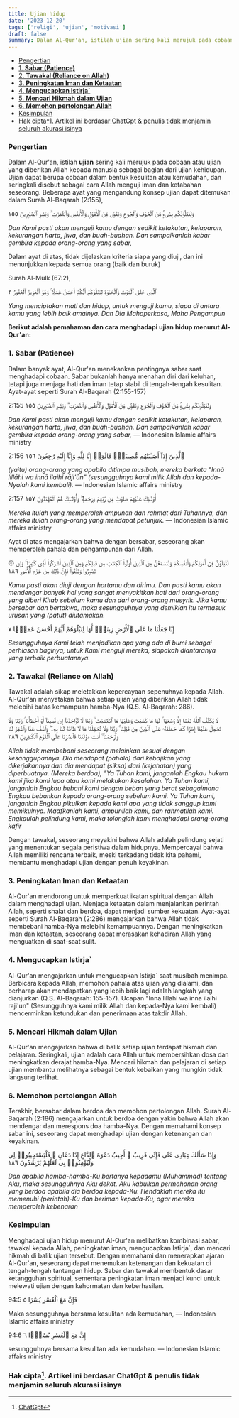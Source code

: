 ```yaml
---
title: Ujian hidup
date: '2023-12-20'
tags: ['religi', 'ujian', 'motivasi']
draft: false
summary: Dalam Al-Qur'an, istilah ujian sering kali merujuk pada cobaan atau ujian yang diberikan Allah kepada manusia sebagai bagian dari ujian kehidupan.
---
```


- [Pengertian](#pengertian)
- [1. **Sabar (Patience)**](#1-sabar-patience)
- [2. **Tawakal (Reliance on Allah)**](#2-tawakal-reliance-on-allah)
- [3. **Peningkatan Iman dan Ketaatan**](#3-peningkatan-iman-dan-ketaatan)
- [4. **Mengucapkan Istirja\`**](#4-mengucapkan-istirja)
- [5. **Mencari Hikmah dalam Ujian**](#5-mencari-hikmah-dalam-ujian)
- [6. **Memohon pertolongan Allah**](#6-memohon-pertolongan-allah)
- [Kesimpulan](#kesimpulan)
- [Hak cipta^1. Artikel ini berdasar ChatGpt \& penulis tidak menjamin seluruh akurasi isinya](#hak-cipta1-artikel-ini-berdasar-chatgpt--penulis-tidak-menjamin-seluruh-akurasi-isinya)

### Pengertian

Dalam Al-Qur'an, istilah **ujian** sering kali merujuk pada cobaan atau ujian yang diberikan Allah kepada manusia sebagai bagian dari ujian kehidupan. Ujian dapat berupa cobaan dalam bentuk kesulitan atau kemudahan, dan seringkali disebut sebagai cara Allah menguji iman dan ketabahan seseorang. Beberapa ayat yang mengandung konsep ujian dapat ditemukan dalam Surah Al-Baqarah (2:155),

وَلَنَبْلُوَنَّكُم بِشَىْءٍۢ مِّنَ ٱلْخَوْفِ وَٱلْجُوعِ وَنَقْصٍۢ مِّنَ ٱلْأَمْوَٰلِ وَٱلْأَنفُسِ وَٱلثَّمَرَٰتِ ۗ وَبَشِّرِ ٱلصَّـٰبِرِينَ ١٥٥

_Dan Kami pasti akan menguji kamu dengan sedikit ketakutan, kelaparan, kekurangan harta, jiwa, dan buah-buahan. Dan sampaikanlah kabar gembira kepada orang-orang yang sabar,_

Dalam ayat di atas, tidak dijelaskan kriteria siapa yang diuji, dan ini menunjukkan kepada semua orang (baik dan buruk)

Surah Al-Mulk (67:2),

ٱلَّذِى خَلَقَ ٱلْمَوْتَ وَٱلْحَيَوٰةَ لِيَبْلُوَكُمْ أَيُّكُمْ أَحْسَنُ عَمَلًۭا ۚ وَهُوَ ٱلْعَزِيزُ ٱلْغَفُورُ ٢

_Yang menciptakan mati dan hidup, untuk menguji kamu, siapa di antara kamu yang lebih baik amalnya. Dan Dia Mahaperkasa, Maha Pengampun_

**Berikut adalah pemahaman dan cara menghadapi ujian hidup menurut Al-Qur'an:**

### 1. **Sabar (Patience)**

Dalam banyak ayat, Al-Qur'an menekankan pentingnya sabar saat menghadapi cobaan. Sabar bukanlah hanya menahan diri dari keluhan, tetapi juga menjaga hati dan iman tetap stabil di tengah-tengah kesulitan. Ayat-ayat seperti Surah Al-Baqarah (2:155-157)

2:155
وَلَنَبْلُوَنَّكُم بِشَىْءٍۢ مِّنَ ٱلْخَوْفِ وَٱلْجُوعِ وَنَقْصٍۢ مِّنَ ٱلْأَمْوَٰلِ وَٱلْأَنفُسِ وَٱلثَّمَرَٰتِ ۗ وَبَشِّرِ ٱلصَّـٰبِرِينَ ١٥٥

_Dan Kami pasti akan menguji kamu dengan sedikit ketakutan, kelaparan, kekurangan harta, jiwa, dan buah-buahan. Dan sampaikanlah kabar gembira kepada orang-orang yang sabar,_
— Indonesian Islamic affairs ministry

2:156
ٱلَّذِينَ إِذَآ أَصَـٰبَتْهُم مُّصِيبَةٌۭ قَالُوٓا۟ إِنَّا لِلَّهِ وَإِنَّآ إِلَيْهِ رَٰجِعُونَ ١٥٦

_(yaitu) orang-orang yang apabila ditimpa musibah, mereka berkata "Innā lillāhi wa innā ilaihi rāji'ūn" (sesungguhnya kami milik Allah dan kepada-Nyalah kami kembali)._
— Indonesian Islamic affairs ministry

2:157
أُو۟لَـٰٓئِكَ عَلَيْهِمْ صَلَوَٰتٌۭ مِّن رَّبِّهِمْ وَرَحْمَةٌۭ ۖ وَأُو۟لَـٰٓئِكَ هُمُ ٱلْمُهْتَدُونَ ١٥٧

_Mereka itulah yang memperoleh ampunan dan rahmat dari Tuhannya, dan mereka itulah orang-orang yang mendapat petunjuk._
— Indonesian Islamic affairs ministry

Ayat di atas mengajarkan bahwa dengan bersabar, seseorang akan memperoleh pahala dan pengampunan dari Allah.

۞ لَتُبْلَوُنَّ فِىٓ أَمْوَٰلِكُمْ وَأَنفُسِكُمْ وَلَتَسْمَعُنَّ مِنَ ٱلَّذِينَ أُوتُوا۟ ٱلْكِتَـٰبَ مِن قَبْلِكُمْ وَمِنَ ٱلَّذِينَ أَشْرَكُوٓا۟ أَذًۭى كَثِيرًۭا ۚ وَإِن تَصْبِرُوا۟ وَتَتَّقُوا۟ فَإِنَّ ذَٰلِكَ مِنْ عَزْمِ ٱلْأُمُورِ ١٨٦

_Kamu pasti akan diuji dengan hartamu dan dirimu. Dan pasti kamu akan mendengar banyak hal yang sangat menyakitkan hati dari orang-orang yang diberi Kitab sebelum kamu dan dari orang-orang musyrik. Jika kamu bersabar dan bertakwa, maka sesungguhnya yang demikian itu termasuk urusan yang (patut) diutamakan._

إِنَّا جَعَلْنَا مَا عَلَى ٱلْأَرْضِ زِينَةًۭ لَّهَا لِنَبْلُوَهُمْ أَيُّهُمْ أَحْسَنُ عَمَلًۭا ٧

_Sesungguhnya Kami telah menjadikan apa yang ada di bumi sebagai perhiasan baginya, untuk Kami menguji mereka, siapakah diantaranya yang terbaik perbuatannya._

### 2. **Tawakal (Reliance on Allah)**

Tawakal adalah sikap meletakkan kepercayaan sepenuhnya kepada Allah. Al-Qur'an menyatakan bahwa setiap ujian yang diberikan Allah tidak melebihi batas kemampuan hamba-Nya (Q.S. Al-Baqarah: 286).

لَا يُكَلِّفُ ٱللَّهُ نَفْسًا إِلَّا وُسْعَهَا ۚ لَهَا مَا كَسَبَتْ وَعَلَيْهَا مَا ٱكْتَسَبَتْ ۗ رَبَّنَا لَا تُؤَاخِذْنَآ إِن نَّسِينَآ أَوْ أَخْطَأْنَا ۚ رَبَّنَا وَلَا تَحْمِلْ عَلَيْنَآ إِصْرًۭا كَمَا حَمَلْتَهُۥ عَلَى ٱلَّذِينَ مِن قَبْلِنَا ۚ رَبَّنَا وَلَا تُحَمِّلْنَا مَا لَا طَاقَةَ لَنَا بِهِۦ ۖ وَٱعْفُ عَنَّا وَٱغْفِرْ لَنَا وَٱرْحَمْنَآ ۚ أَنتَ مَوْلَىٰنَا فَٱنصُرْنَا عَلَى ٱلْقَوْمِ ٱلْكَـٰفِرِينَ ٢٨٦

_Allah tidak membebani seseorang melainkan sesuai dengan kesanggupannya. Dia mendapat (pahala) dari kebajikan yang dikerjakannya dan dia mendapat (siksa) dari (kejahatan) yang diperbuatnya. (Mereka berdoa), "Ya Tuhan kami, janganlah Engkau hukum kami jika kami lupa atau kami melakukan kesalahan. Ya Tuhan kami, janganlah Engkau bebani kami dengan beban yang berat sebagaimana Engkau bebankan kepada orang-orang sebelum kami. Ya Tuhan kami, janganlah Engkau pikulkan kepada kami apa yang tidak sanggup kami memikulnya. Maafkanlah kami, ampunilah kami, dan rahmatilah kami. Engkaulah pelindung kami, maka tolonglah kami menghadapi orang-orang kafir_

Dengan tawakal, seseorang meyakini bahwa Allah adalah pelindung sejati yang menentukan segala peristiwa dalam hidupnya. Mempercayai bahwa Allah memiliki rencana terbaik, meski terkadang tidak kita pahami, membantu menghadapi ujian dengan penuh keyakinan.

### 3. **Peningkatan Iman dan Ketaatan**

Al-Qur'an mendorong untuk memperkuat ikatan spiritual dengan Allah dalam menghadapi ujian. Menjaga ketaatan dalam menjalankan perintah Allah, seperti shalat dan berdoa, dapat menjadi sumber kekuatan. Ayat-ayat seperti Surah Al-Baqarah (2:286) mengajarkan bahwa Allah tidak membebani hamba-Nya melebihi kemampuannya. Dengan meningkatkan iman dan ketaatan, seseorang dapat merasakan kehadiran Allah yang menguatkan di saat-saat sulit.

### 4. **Mengucapkan Istirja`**

Al-Qur'an mengajarkan untuk mengucapkan Istirja` saat musibah menimpa. Berbicara kepada Allah, memohon pahala atas ujian yang dialami, dan berharap akan mendapatkan yang lebih baik lagi adalah langkah yang dianjurkan (Q.S. Al-Baqarah: 155-157). Ucapan "Inna lillahi wa inna ilaihi raji'un" (Sesungguhnya kami milik Allah dan kepada-Nya kami kembali) mencerminkan ketundukan dan penerimaan atas takdir Allah.

### 5. **Mencari Hikmah dalam Ujian**

Al-Qur'an mengajarkan bahwa di balik setiap ujian terdapat hikmah dan pelajaran. Seringkali, ujian adalah cara Allah untuk membersihkan dosa dan meningkatkan derajat hamba-Nya. Mencari hikmah dan pelajaran di setiap ujian membantu melihatnya sebagai bentuk kebaikan yang mungkin tidak langsung terlihat.

### 6. **Memohon pertolongan Allah**

Terakhir, bersabar dalam berdoa dan memohon pertolongan Allah. Surah Al-Baqarah (2:186) mengajarkan untuk berdoa dengan yakin bahwa Allah akan mendengar dan merespons doa hamba-Nya. Dengan memahami konsep sabar ini, seseorang dapat menghadapi ujian dengan ketenangan dan keyakinan.

وَإِذَا سَأَلَكَ عِبَادِى عَنِّى فَإِنِّى قَرِيبٌ ۖ أُجِيبُ دَعْوَةَ ٱلدَّاعِ إِذَا دَعَانِ ۖ فَلْيَسْتَجِيبُوا۟ لِى وَلْيُؤْمِنُوا۟ بِى لَعَلَّهُمْ يَرْشُدُونَ ١٨٦

_Dan apabila hamba-hamba-Ku bertanya kepadamu (Muhammad) tentang Aku, maka sesungguhnya Aku dekat. Aku kabulkan permohonan orang yang berdoa apabila dia berdoa kepada-Ku. Hendaklah mereka itu memenuhi (perintah)-Ku dan beriman kepada-Ku, agar mereka memperoleh kebenaran_

### Kesimpulan

Menghadapi ujian hidup menurut Al-Qur'an melibatkan kombinasi sabar, tawakal kepada Allah, peningkatan iman, mengucapkan Istirja`, dan mencari hikmah di balik ujian tersebut. Dengan memahami dan menerapkan ajaran Al-Qur'an, seseorang dapat menemukan ketenangan dan kekuatan di tengah-tengah tantangan hidup. Sabar dan tawakal membentuk dasar ketangguhan spiritual, sementara peningkatan iman menjadi kunci untuk melewati ujian dengan kehormatan dan keberhasilan.

94:5
فَإِنَّ مَعَ ٱلْعُسْرِ يُسْرًا ٥

Maka sesungguhnya bersama kesulitan ada kemudahan,
— Indonesian Islamic affairs ministry

94:6
إِنَّ مَعَ ٱلْعُسْرِ يُسْرًۭا ٦

sesungguhnya bersama kesulitan ada kemudahan.
— Indonesian Islamic affairs ministry

### Hak cipta[^1]. Artikel ini berdasar ChatGpt & penulis tidak menjamin seluruh akurasi isinya

[^1]: [ChatGpt](https://chat.openai.com)
